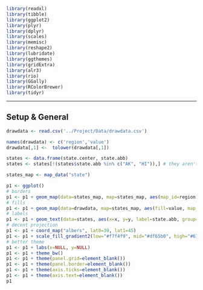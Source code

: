 ```r
library(readxl)
library(tibble)
library(ggplot2)
library(plyr)
library(dplyr)
library(scales)
library(memisc)
library(reshape2)
library(lubridate)
library(ggthemes)
library(gridExtra)
library(alr3)
library(rio)
library(GGally)
library(RColorBrewer)
library(tidyr)
```

***
## Setup & General

```r
drawdata <- read.csv('../Project/Data/drawdata.csv')
```


```r
names(drawdata) <- c('region','value')
drawdata[,1] <-  tolower(drawdata[,1])

states <- data.frame(state.center, state.abb)
states <- states[!(states$state.abb %in% c("AK", "HI")),] # they aren't part of states_map

states_map <- map_data("state")

p1 <- ggplot()
# borders
p1 <- p1 + geom_map(data=states_map, map=states_map, aes(map_id=region), color="white", size=0.15)
# fills
p1 <- p1 + geom_map(data=drawdata, map=states_map, aes(fill=value, map_id=region), color="white", size=0.15)
# labels
p1 <- p1 + geom_text(data=states, aes(x=x, y=y, label=state.abb, group=NULL), size=2)
# decent projection
p1 <- p1 + coord_map("albers", lat0=39, lat1=45)
p1 <- p1 + scale_fill_gradient2(low="#f7f4f9", mid="#df65b0", high="#67001f")
# better theme
p1 <- p1 + labs(x=NULL, y=NULL)
p1 <- p1 + theme_bw()
p1 <- p1 + theme(panel.grid=element_blank())
p1 <- p1 + theme(panel.border=element_blank())
p1 <- p1 + theme(axis.ticks=element_blank())
p1 <- p1 + theme(axis.text=element_blank())
p1
```

